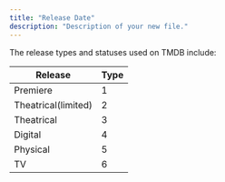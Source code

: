 ```yaml
---
title: "Release Date"
description: "Description of your new file."
---
```


The release types and statuses used on TMDB include:



| Release             | Type |
| ------------------- | ---- |
| Premiere            | 1    |
| Theatrical(limited) | 2    |
| Theatrical          | 3    |
| Digital             | 4    |
| Physical            | 5    |
| TV                  | 6    |
